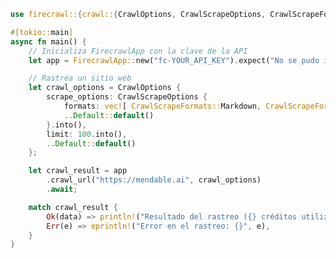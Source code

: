 ```rust Rust
use firecrawl::{crawl::{CrawlOptions, CrawlScrapeOptions, CrawlScrapeFormats}, FirecrawlApp};

#[tokio::main]
async fn main() {
    // Inicializa FirecrawlApp con la clave de la API
    let app = FirecrawlApp::new("fc-YOUR_API_KEY").expect("No se pudo inicializar FirecrawlApp");

    // Rastrea un sitio web
    let crawl_options = CrawlOptions {
        scrape_options: CrawlScrapeOptions {
            formats: vec![ CrawlScrapeFormats::Markdown, CrawlScrapeFormats::HTML ].into(),
            ..Default::default()
        }.into(),
        limit: 100.into(),
        ..Default::default()
    };

    let crawl_result = app
        .crawl_url("https://mendable.ai", crawl_options)
        .await;

    match crawl_result {
        Ok(data) => println!("Resultado del rastreo ({} créditos utilizados):\n{:#?}", data.credits_used, data.data),
        Err(e) => eprintln!("Error en el rastreo: {}", e),
    }
}
```
